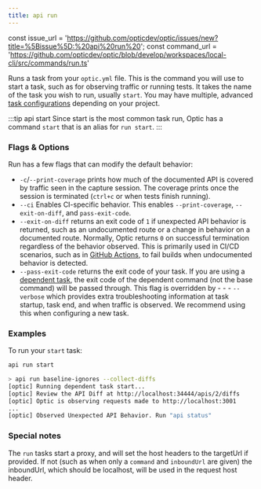 ```yaml
---
title: api run
---
```


const issue_url = 'https://github.com/opticdev/optic/issues/new?title=%5Bissue%5D:%20api%20run%20';
const command_url = 'https://github.com/opticdev/optic/blob/develop/workspaces/local-cli/src/commands/run.ts'

Runs a task from your `optic.yml` file. This is the command you will use to start a task, such as for observing traffic or running tests. It takes the name of the task you wish to run, usually `start`. You may have multiple, advanced [task configurations](/reference/optic-yaml/tasks) depending on your project. 

:::tip api start
Since start is the most common task run, Optic has a command `start` that is an alias for `run start`.
:::

### Flags & Options

Run has a few flags that can modify the default behavior:

- `-c`/`--print-coverage` prints how much of the documented API is covered by traffic seen in the capture session. The coverage prints once the session is terminated (`ctrl+c` or when tests finish running).
- `--ci` Enables CI-specific behavior. This enables `--print-coverage`, `--exit-on-diff`, and `pass-exit-code`.
- `--exit-on-diff` returns an exit code of `1` if unexpected API behavior is returned, such as an undocumented route or a change in behavior on a documented route. Normally, Optic returns `0` on successful termination regardless of the behavior observed. This is primarily used in CI/CD scenarios, such as in [GitHub Actions](/docs/github-actions), to fail builds when undocumented behavior is detected.
- `--pass-exit-code` returns the exit code of your task. If you are using a [dependent task](/docs/get-started/testing), the exit code of the dependent command (not the base command) will be passed through. This flag is overridden by - - - `--verbose` which provides extra troubleshooting information at task startup, task end, and when traffic is observed. We recommend using this when configuring a new task. 

### Examples

To run your `start` task:

``` bash
api run start
```

``` bash
> api run baseline-ignores --collect-diffs
[optic] Running dependent task start...
[optic] Review the API Diff at http://localhost:34444/apis/2/diffs
[optic] Optic is observing requests made to http://localhost:3001
...
[optic] Observed Unexpected API Behavior. Run "api status"
```

### Special notes

The `run` tasks start a proxy, and will set the host headers to the targetUrl if provided. If not (such as when only a `command` and `inboundUrl` are given) the inboundUrl, which should be localhost, will be used in the request host header.

<IssuesAndContributing issue_url={issue_url} command_url={command_url} />
